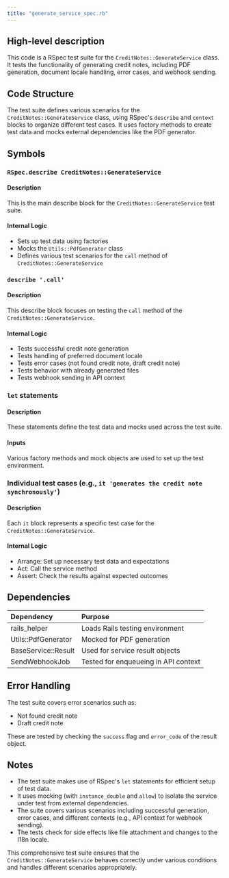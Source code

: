 ```yaml
---
title: "generate_service_spec.rb"
---
```


## High-level description
This code is a RSpec test suite for the `CreditNotes::GenerateService` class. It tests the functionality of generating credit notes, including PDF generation, document locale handling, error cases, and webhook sending.

## Code Structure
The test suite defines various scenarios for the `CreditNotes::GenerateService` class, using RSpec's `describe` and `context` blocks to organize different test cases. It uses factory methods to create test data and mocks external dependencies like the PDF generator.

## Symbols

### `RSpec.describe CreditNotes::GenerateService`
#### Description
This is the main describe block for the `CreditNotes::GenerateService` test suite.

#### Internal Logic
- Sets up test data using factories
- Mocks the `Utils::PdfGenerator` class
- Defines various test scenarios for the `call` method of `CreditNotes::GenerateService`

### `describe '.call'`
#### Description
This describe block focuses on testing the `call` method of the `CreditNotes::GenerateService`.

#### Internal Logic
- Tests successful credit note generation
- Tests handling of preferred document locale
- Tests error cases (not found credit note, draft credit note)
- Tests behavior with already generated files
- Tests webhook sending in API context

### `let` statements
#### Description
These statements define the test data and mocks used across the test suite.

#### Inputs
Various factory methods and mock objects are used to set up the test environment.

### Individual test cases (e.g., `it 'generates the credit note synchronously'`)
#### Description
Each `it` block represents a specific test case for the `CreditNotes::GenerateService`.

#### Internal Logic
- Arrange: Set up necessary test data and expectations
- Act: Call the service method
- Assert: Check the results against expected outcomes

## Dependencies
| Dependency | Purpose |
|:-----------|:--------|
| rails_helper | Loads Rails testing environment |
| Utils::PdfGenerator | Mocked for PDF generation |
| BaseService::Result | Used for service result objects |
| SendWebhookJob | Tested for enqueueing in API context |

## Error Handling
The test suite covers error scenarios such as:
- Not found credit note
- Draft credit note

These are tested by checking the `success` flag and `error_code` of the result object.

## Notes
- The test suite makes use of RSpec's `let` statements for efficient setup of test data.
- It uses mocking (with `instance_double` and `allow`) to isolate the service under test from external dependencies.
- The suite covers various scenarios including successful generation, error cases, and different contexts (e.g., API context for webhook sending).
- The tests check for side effects like file attachment and changes to the I18n locale.

This comprehensive test suite ensures that the `CreditNotes::GenerateService` behaves correctly under various conditions and handles different scenarios appropriately.